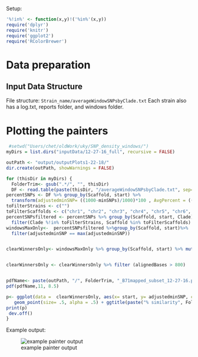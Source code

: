 
Setup:

```r
'%!in%' <- function(x,y)!('%in%'(x,y))
require('dplyr')
require('knitr')
require('ggplot2')
require('RColorBrewer')

```
# Data preparation


## Input Data Structure

File structure:
`Strain_name/averageWindowSNPsbyClade.txt`
Each strain also has a log.txt, reports folder, and windows folder.


# Plotting the painters

```r
 #setwd("Users/chet/oldWork/uky/SNP_density_windows/")
myDirs = list.dirs("inputData/12-27-16_full", recursive = FALSE)

outPath <- "output/outputPlots1-22-18/"
dir.create(outPath, showWarnings = FALSE)

for (thisDir in myDirs) {
  FolderTrim<- gsub(".*/", "", thisDir) 
  DF <- read.table(paste(thisDir, "/averageWindowSNPsbyClade.txt", sep=""), header=TRUE, fill = TRUE)
percentSNPs <- DF %>% group_by(Scaffold, start) %>%
  transform(adjustedminSNP= ((1000-minSNPs)/1000)*100 , AvgPercent = ((1000-avgnumSNPs)/1000*100))
toFilterStrains <- c("")
toFilterScaffolds <- c("chr1", "chr2", "chr3", "chr4", "chr5", "chr6", "chr7")
percentSNPsfiltered <- percentSNPs %>% group_by(Scaffold, start, Clade) %>%
  filter(Clade %!in% toFilterStrains, Scaffold %in% toFilterScaffolds)
windowsMaxOnly<-  percentSNPsfiltered %>%group_by(Scaffold, start)%>%
  filter(adjustedminSNP == max(adjustedminSNP))


clearWinnersOnly<- windowsMaxOnly %>% group_by(Scaffold, start) %>% mutate( count=n()) %>% filter(count ==1) 


clearWinnersOnly <- clearWinnersOnly %>% filter (alignedBases > 800)


pdfName<- paste(outPath, "/", FolderTrim, "_B71mapped_subset_12-27-16.pdf", sep="")
pdf(pdfName,11, 8.5)

p<- ggplot(data =  clearWinnersOnly, aes(x= start, y= adjustedminSNP, color= Clade))+facet_wrap(~Scaffold, ncol = 1)+ylab("% similarity")+xlab("chrom pos")+
   geom_point(size= .5, alpha = .5) + ggtitle(paste("% similarity", FolderTrim, "mapped to B71.  12-27-16"))+ ylim(c(0, 100))
print(p)
 dev.off()
} 

```

Example output:

![example painter output](example_painter.png)